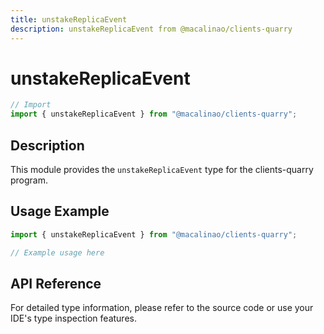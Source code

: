 ```yaml
---
title: unstakeReplicaEvent
description: unstakeReplicaEvent from @macalinao/clients-quarry
---
```


# unstakeReplicaEvent

```typescript
// Import
import { unstakeReplicaEvent } from "@macalinao/clients-quarry";
```

## Description

This module provides the `unstakeReplicaEvent` type for the clients-quarry program.

## Usage Example

```typescript
import { unstakeReplicaEvent } from "@macalinao/clients-quarry";

// Example usage here
```

## API Reference

For detailed type information, please refer to the source code or use your IDE's type inspection features.
